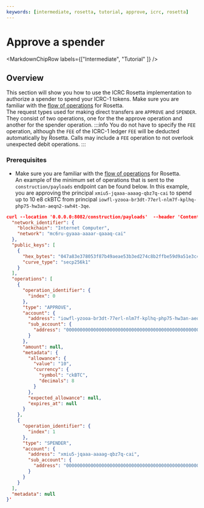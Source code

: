 ```yaml
---
keywords: [intermediate, rosetta, tutorial, approve, icrc, rosetta]
---
```



# Approve a spender

<MarkdownChipRow labels={["Intermediate", "Tutorial" ]} />

## Overview

This section will show you how to use the ICRC Rosetta implementation to authorize a spender to spend your ICRC-1 tokens. Make sure you are familiar with the [flow of operations](/docs/developer-docs/defi/rosetta/icp_rosetta/construction_api/operations_flow/index.mdx) for Rosetta.  
The request types used for making direct transfers are `APPROVE` and `SPENDER`. They consist of two operations, one for the the approve operation and another for the spender operation. 
:::info
You do not have to specify the `FEE` operation, although the `FEE` of the ICRC-1 ledger `FEE` will be deducted automatically by Rosetta. 
Calls may include a `FEE` operation to not overlook unexpected debit operations. 
:::
### Prerequisites 
- Make sure you are familiar with the [flow of operations](/docs/developer-docs/defi/rosetta/icp_rosetta/construction_api/operations_flow/index.mdx) for Rosetta.  
An example of the minimum set of operations that is sent to the `construction/payloads` endpoint can be found below.
In this example, you are approving the principal `xmiu5-jqaaa-aaaag-qbz7q-cai` to spend up to 10 e8 ckBTC from principal `iowfl-yzooa-br3dt-77erl-nlm7f-kplhq-php75-hw3an-aeqn2-swh4t-3qe`.

```json
curl --location '0.0.0.0:8082/construction/payloads'  --header 'Content-Type: application/json' --data '{
  "network_identifier": {
    "blockchain": "Internet Computer",
    "network": "mc6ru-gyaaa-aaaar-qaaaq-cai"
  },
  "public_keys": [
    {
      "hex_bytes": "047a83e378053f87b49aeae53b3ed274c8b2ffbe59d9a51e3c4d850ca8ac1684f7131b778317c0db04de661c7d08321d60c0507868af41fe3150d21b3c6c757367",
      "curve_type": "secp256k1"
    }
  ],
  "operations": [
    {
      "operation_identifier": {
        "index": 0
      },
      "type": "APPROVE",
      "account": {
        "address": "iowfl-yzooa-br3dt-77erl-nlm7f-kplhq-php75-hw3an-aeqn2-swh4t-3qe",
        "sub_account": {
          "address": "0000000000000000000000000000000000000000000000000000000000000000"
        }
      },
      "amount": null,
      "metadata": {
        "allowance": {
          "value": "10",
          "currency": {
            "symbol": "ckBTC",
            "decimals": 8
          }
        },
        "expected_allowance": null,
        "expires_at": null
      }
    },
    {
      "operation_identifier": {
        "index": 1
      },
      "type": "SPENDER",
      "account": {
        "address": "xmiu5-jqaaa-aaaag-qbz7q-cai",
        "sub_account": {
          "address": "0000000000000000000000000000000000000000000000000000000000000000"
        }
      }
    }
  ],
  "metadata": null
}'

```